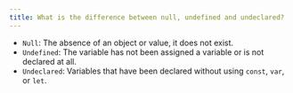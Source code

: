```yaml
---
title: What is the difference between null, undefined and undeclared?
---
```


- `Null`: The absence of an object or value, it does not exist.
- `Undefined`: The variable has not been assigned a variable or is not declared at all.
- `Undeclared`: Variables that have been declared without using `const`, `var`, or `let`.
